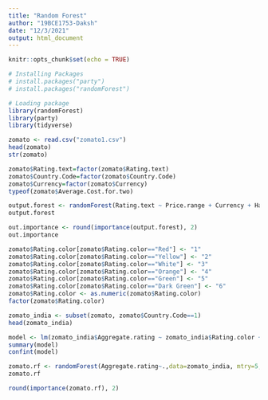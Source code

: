 ```yaml
---
title: "Random Forest"
author: "19BCE1753-Daksh"
date: "12/3/2021"
output: html_document
---
```


```r
knitr::opts_chunk$set(echo = TRUE)
```

```r
# Installing Packages
# install.packages("party")
# install.packages("randomForest")

# Loading package
library(randomForest)
library(party)
library(tidyverse)
```

```r
zomato <- read.csv("zomato1.csv")
head(zomato)
str(zomato)
```

```r
zomato$Rating.text=factor(zomato$Rating.text)
zomato$Country.Code=factor(zomato$Country.Code)
zomato$Currency=factor(zomato$Currency)
typeof(zomato$Average.Cost.for.two)
```

```r
output.forest <- randomForest(Rating.text ~ Price.range + Currency + Has.Online.delivery + Votes + Has.Table.booking, data = zomato)
output.forest
```

```r
out.importance <- round(importance(output.forest), 2)
out.importance
```

```r
zomato$Rating.color[zomato$Rating.color=="Red"] <- "1"
zomato$Rating.color[zomato$Rating.color=="Yellow"] <- "2"
zomato$Rating.color[zomato$Rating.color=="White"] <- "3"
zomato$Rating.color[zomato$Rating.color=="Orange"] <- "4"
zomato$Rating.color[zomato$Rating.color=="Green"] <- "5"
zomato$Rating.color[zomato$Rating.color=="Dark Green"] <- "6"
zomato$Rating.color <- as.numeric(zomato$Rating.color)
factor(zomato$Rating.color)
```

```r
zomato_india <- subset(zomato, zomato$Country.Code==1)
head(zomato_india)
```

```r
model <- lm(zomato_india$Aggregate.rating ~ zomato_india$Rating.color + zomato_india$Votes + zomato_india$Price.range, data = zomato)
summary(model)
confint(model)
```

```r
zomato.rf <- randomForest(Aggregate.rating~.,data=zomato_india, mtry=5, importance = TRUE, na.action = na.omit)
zomato.rf
```

```r
round(importance(zomato.rf), 2)
```

